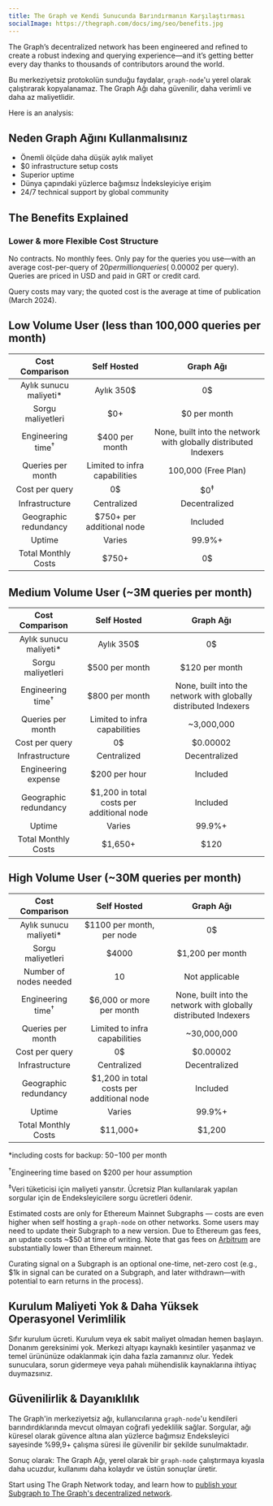 ```yaml
---
title: The Graph ve Kendi Sunucunda Barındırmanın Karşılaştırması
socialImage: https://thegraph.com/docs/img/seo/benefits.jpg
---
```


The Graph’s decentralized network has been engineered and refined to create a robust indexing and querying experience—and it’s getting better every day thanks to thousands of contributors around the world.

Bu merkeziyetsiz protokolün sunduğu faydalar, `graph-node`'u yerel olarak çalıştırarak kopyalanamaz. The Graph Ağı daha güvenilir, daha verimli ve daha az maliyetlidir.

Here is an analysis:

## Neden Graph Ağını Kullanmalısınız

- Önemli ölçüde daha düşük aylık maliyet
- $0 infrastructure setup costs
- Superior uptime
- Dünya çapındaki yüzlerce bağımsız İndeksleyiciye erişim
- 24/7 technical support by global community

## The Benefits Explained

### Lower & more Flexible Cost Structure

No contracts. No monthly fees. Only pay for the queries you use—with an average cost-per-query of $20 per million queries (~$0.00002 per query). Queries are priced in USD and paid in GRT or credit card.

Query costs may vary; the quoted cost is the average at time of publication (March 2024).

## Low Volume User (less than 100,000 queries per month)

|        Cost Comparison       |               Self Hosted               |                            Graph Ağı                            |
| :--------------------------: | :-------------------------------------: | :-------------------------------------------------------------: |
|    Aylık sunucu maliyeti\*   |                Aylık 350$               |                                0$                               |
|       Sorgu maliyetleri      |                   $0+                   |                           $0 per month                          |
| Engineering time<sup>†</sup> |              $400 per month             | None, built into the network with globally distributed Indexers |
|       Queries per month      |      Limited to infra capabilities      |                       100,000 (Free Plan)                       |
|        Cost per query        |                    0$                   |                          $0<sup>‡</sup>                         |
|        Infrastructure        |               Centralized               |                          Decentralized                          |
|     Geographic redundancy    |        $750+ per additional node        |                             Included                            |
|            Uptime            |                  Varies                 |                              99.9%+                             |
|      Total Monthly Costs     | <span className="highlight-row" />$750+ |                                0$                               |

## Medium Volume User (~3M queries per month)

|        Cost Comparison       |                 Self Hosted                |                            Graph Ağı                            |
| :--------------------------: | :----------------------------------------: | :-------------------------------------------------------------: |
|    Aylık sunucu maliyeti\*   |                 Aylık 350$                 |                                0$                               |
|       Sorgu maliyetleri      |               $500 per month               |                          $120 per month                         |
| Engineering time<sup>†</sup> |               $800 per month               | None, built into the network with globally distributed Indexers |
|       Queries per month      |        Limited to infra capabilities       |                            ~3,000,000                           |
|        Cost per query        |                     0$                     |                             $0.00002                            |
|        Infrastructure        |                 Centralized                |                          Decentralized                          |
|      Engineering expense     |                $200 per hour               |                             Included                            |
|     Geographic redundancy    |  $1,200 in total costs per additional node |                             Included                            |
|            Uptime            |                   Varies                   |                              99.9%+                             |
|      Total Monthly Costs     | <span className="highlight-row" /> $1,650+ |                               $120                              |

## High Volume User (~30M queries per month)

|        Cost Comparison       |                 Self Hosted                 |                            Graph Ağı                            |
| :--------------------------: | :-----------------------------------------: | :-------------------------------------------------------------: |
|    Aylık sunucu maliyeti\*   |          $1100 per month, per node          |                                0$                               |
|       Sorgu maliyetleri      |                    $4000                    |                         $1,200 per month                        |
|    Number of nodes needed    |                      10                     |                          Not applicable                         |
| Engineering time<sup>†</sup> |           $6,000 or more per month          | None, built into the network with globally distributed Indexers |
|       Queries per month      |        Limited to infra capabilities        |                           ~30,000,000                           |
|        Cost per query        |                      0$                     |                             $0.00002                            |
|        Infrastructure        |                 Centralized                 |                          Decentralized                          |
|     Geographic redundancy    |  $1,200 in total costs per additional node  |                             Included                            |
|            Uptime            |                    Varies                   |                              99.9%+                             |
|      Total Monthly Costs     | <span className="highlight-row" /> $11,000+ |                              $1,200                             |

\*including costs for backup: $50-$100 per month

<sup>†</sup>Engineering time based on $200 per hour assumption

<sup>‡</sup>Veri tüketicisi için maliyeti yansıtır. Ücretsiz Plan kullanılarak yapılan sorgular için de Endeksleyicilere sorgu ücretleri ödenir.

Estimated costs are only for Ethereum Mainnet Subgraphs — costs are even higher when self hosting a `graph-node` on other networks. Some users may need to update their Subgraph to a new version. Due to Ethereum gas fees, an update costs ~$50 at time of writing. Note that gas fees on [Arbitrum](/archived/arbitrum/arbitrum-faq/) are substantially lower than Ethereum mainnet.

Curating signal on a Subgraph is an optional one-time, net-zero cost (e.g., $1k in signal can be curated on a Subgraph, and later withdrawn—with potential to earn returns in the process).

## Kurulum Maliyeti Yok & Daha Yüksek Operasyonel Verimlilik

Sıfır kurulum ücreti. Kurulum veya ek sabit maliyet olmadan hemen başlayın. Donanım gereksinimi yok. Merkezi altyapı kaynaklı kesintiler yaşanmaz ve temel ürününüze odaklanmak için daha fazla zamanınız olur. Yedek sunuculara, sorun gidermeye veya pahalı mühendislik kaynaklarına ihtiyaç duymazsınız.

## Güvenilirlik & Dayanıklılık

The Graph'in merkeziyetsiz ağı, kullanıcılarına `graph-node`'u kendileri barındırdıklarında mevcut olmayan coğrafi yedeklilik sağlar. Sorgular, ağı küresel olarak güvence altına alan yüzlerce bağımsız Endeksleyici sayesinde %99,9+ çalışma süresi ile güvenilir bir şekilde sunulmaktadır.

Sonuç olarak: The Graph Ağı, yerel olarak bir `graph-node` çalıştırmaya kıyasla daha ucuzdur, kullanımı daha kolaydır ve üstün sonuçlar üretir.

Start using The Graph Network today, and learn how to [publish your Subgraph to The Graph's decentralized network](/subgraphs/quick-start/).
